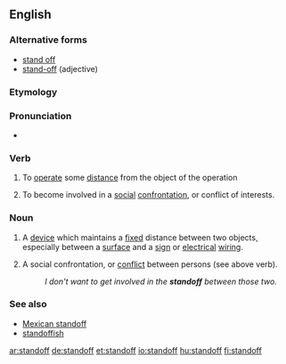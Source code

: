 ==English==

===Alternative forms===
* [[stand off]]
* [[stand-off]] (adjective)

===Etymology===
{{suffix|stand|off}}

===Pronunciation===
*{{audio|en-us-standoff.ogg|Audio (US)}}

===Verb===
{{en-verb}}

# {{rfv-sense}} To [[operate]] some [[distance]] from the object of the operation
# {{rfv-sense}} {{colloquial}} To become involved in a [[social]] [[confrontation]], or conflict of interests.

===Noun===
{{en-noun}}

# A [[device]] which maintains a [[fixed]] distance between two objects, especially between a [[surface]] and a [[sign]] or [[electrical]] [[wiring]].
# {{colloquial}} A social confrontation, or [[conflict]] between persons (see above verb).
#:''I don't want to get involved in the '''standoff''' between those two.''

===See also===
*[[Mexican standoff]]
*[[standoffish]]

[[ar:standoff]]
[[de:standoff]]
[[et:standoff]]
[[io:standoff]]
[[hu:standoff]]
[[fi:standoff]]